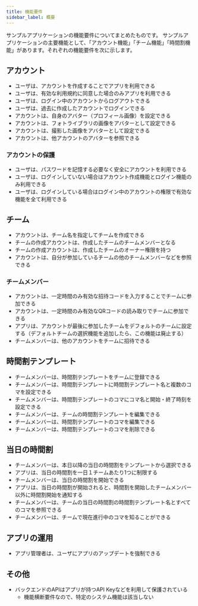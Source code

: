 ```yaml
---
title: 機能要件
sidebar_label: 概要
---
```


サンプルアプリケーションの機能要件についてまとめたものです。
サンプルアプリケーションの主要機能として、「アカウント機能」「チーム機能」「時間割機能」があります。それぞれの機能要件を次に示します。

## アカウント

- ユーザは、アカウントを作成することでアプリを利用できる
- ユーザは、有効な利用規約に同意した場合のみアプリを利用できる
- ユーザは、ログイン中のアカウントからログアウトできる
- ユーザは、過去に作成したアカウントでログインできる
- アカウントは、自身のアバター（プロフィール画像）を設定できる
- アカウントは、フォトライブラリの画像をアバターとして設定できる
- アカウントは、撮影した画像をアバターとして設定できる
- アカウントは、他アカウントのアバターを参照できる

### アカウントの保護

- ユーザは、パスワードを記憶する必要なく安全にアカウントを利用できる
- ユーザは、ログインしていない場合はアカウント作成機能とログイン機能のみ利用できる
- ユーザは、ログインしている場合はログイン中のアカウントの権限で有効な機能を全て利用できる

## チーム

- アカウントは、チーム名を指定してチームを作成できる
- チームの作成アカウントは、作成したチームのチームメンバーとなる
- チームの作成アカウントは、作成したチームのオーナー権限を持つ
- アカウントは、自分が参加しているチームの他のチームメンバーなどを参照できる

### チームメンバー

- アカウントは、一定時間のみ有効な招待コードを入力することでチームに参加できる
- アカウントは、一定時間のみ有効なQRコードの読み取りでチームに参加できる
- アプリは、アカウントが最後に参加したチームをデフォルトのチームに設定する（デフォルトチームの選択機能を追加したら、この機能は廃止する）
- チームメンバーは、他のアカウントをチームに招待できる

## 時間割テンプレート

- チームメンバーは、時間割テンプレートをチームに登録できる
- チームメンバーは、時間割テンプレートに時間割テンプレート名と複数のコマを設定できる
- チームメンバーは、時間割テンプレートのコマにコマ名と開始・終了時刻を設定できる
- チームメンバーは、チームの時間割テンプレートを編集できる
- チームメンバーは、時間割テンプレートのコマを編集できる
- チームメンバーは、時間割テンプレートのコマを削除できる

## 当日の時間割

- チームメンバーは、本日以降の当日の時間割をテンプレートから選択できる
- アプリは、当日の時間割を一日１チームあたり1つに制限する
- チームメンバーは、当日の時間割を開始できる
- アプリは、当日の時間割が開始されると、時間割を開始したチームメンバー以外に時間割開始を通知する
- チームメンバーは、チームの当日の時間割の時間割テンプレート名とすべてのコマを参照できる
- チームメンバーは、チームで現在進行中のコマを知ることができる

## アプリの運用

- アプリ管理者は、ユーザにアプリのアップデートを強制できる

## その他

- バックエンドのAPIはアプリが持つAPI Keyなどを利用して保護されている
  - 機能横断要件なので、特定のシステム機能は該当しない
